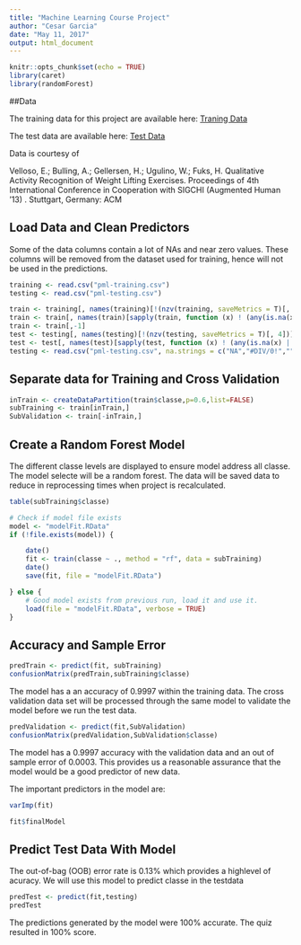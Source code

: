 ```yaml
---
title: "Machine Learning Course Project"
author: "Cesar Garcia"
date: "May 11, 2017"
output: html_document
---
```


```r
knitr::opts_chunk$set(echo = TRUE)
library(caret)
library(randomForest)
```

##Data

The training data for this project are available here: [Traning Data](https://d396qusza40orc.cloudfront.net/predmachlearn/pml-training.csv)

The test data are available here: [Test Data](https://d396qusza40orc.cloudfront.net/predmachlearn/pml-testing.csv)

Data is courtesy of

Velloso, E.; Bulling, A.; Gellersen, H.; Ugulino, W.; Fuks, H. Qualitative Activity Recognition of Weight Lifting Exercises. Proceedings of 4th International Conference in Cooperation with SIGCHI (Augmented Human '13) . Stuttgart, Germany: ACM

## Load Data and Clean Predictors

Some of the data columns contain a lot of NAs and near zero values.  These columns will be removed from the dataset used for training, hence will not be used in the predictions.
```r

training <- read.csv("pml-training.csv")
testing <- read.csv("pml-testing.csv")

train <- training[, names(training)[!(nzv(training, saveMetrics = T)[, 4])]]
train <- train[, names(train)[sapply(train, function (x) ! (any(is.na(x) | x == "")))]]
train <- train[,-1]
test <- testing[, names(testing)[!(nzv(testing, saveMetrics = T)[, 4])]]
test <- test[, names(test)[sapply(test, function (x) ! (any(is.na(x) | x == "")))]]
testing <- read.csv("pml-testing.csv", na.strings = c("NA","#DIV/0!",""))
```

## Separate data for Training and Cross Validation

```r
inTrain <- createDataPartition(train$classe,p=0.6,list=FALSE)
subTraining <- train[inTrain,]
SubValidation <- train[-inTrain,]
```

##  Create a Random Forest Model

The different classe levels are displayed to ensure model address all classe.  The model selecte will be a random forest. The data will be saved data to reduce in reprocessing times when project is recalculated.

```r
table(subTraining$classe)

# Check if model file exists
model <- "modelFit.RData"
if (!file.exists(model)) {

    date()
    fit <- train(classe ~ ., method = "rf", data = subTraining)
    date()
    save(fit, file = "modelFit.RData")

} else {
    # Good model exists from previous run, load it and use it.  
    load(file = "modelFit.RData", verbose = TRUE)
}
```

## Accuracy and Sample Error

```r
predTrain <- predict(fit, subTraining)
confusionMatrix(predTrain,subTraining$classe)
```

The model has a an accuracy of 0.9997 within the training data.  The cross validation data set will be processed through the same model to validate the model before we run the test data.

```r
predValidation <- predict(fit,SubValidation)
confusionMatrix(predValidation,SubValidation$classe)
```

The model has a 0.9997 accuracy with the validation data and an out of sample error of 0.0003.  This provides us a reasonable assurance that the model would be a good predictor of new data.

The important predictors in the model are:
```r
varImp(fit)
```

```r
fit$finalModel
```

## Predict Test Data With Model

The out-of-bag (OOB) error rate is 0.13% which provides a highlevel of acuracy.  We will use this model to predict classe in the testdata

```r
predTest <- predict(fit,testing)
predTest
```

The predictions generated by the model were 100% accurate.  The quiz resulted in 100% score.

